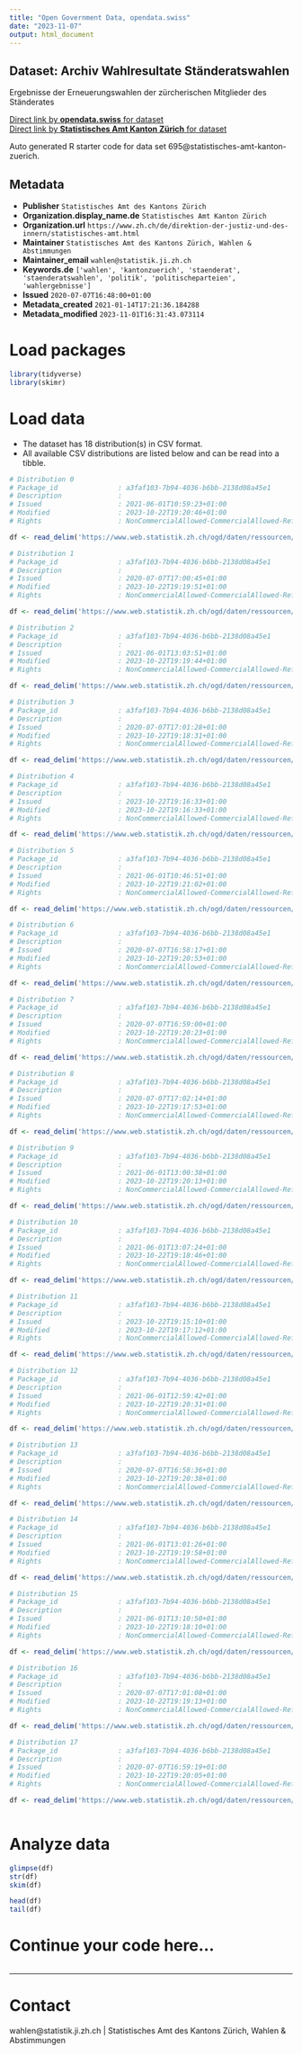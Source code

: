 ```yaml
---
title: "Open Government Data, opendata.swiss"
date: "2023-11-07"
output: html_document
---
```


## Dataset: Archiv Wahlresultate Ständeratswahlen

Ergebnisse der Erneuerungswahlen der zürcherischen Mitglieder des Ständerates

[Direct link by **opendata.swiss** for dataset](https://opendata.swiss/de/dataset/wahlarchiv-standeratswahlen)<br>
[Direct link by **Statistisches Amt Kanton Zürich** for dataset](https://www.zh.ch/de/politik-staat/wahlen-abstimmungen/national-staenderatswahlen.html)

Auto generated R starter code for data set 695@statistisches-amt-kanton-zuerich.

## Metadata

- **Publisher** `Statistisches Amt des Kantons Zürich`
- **Organization.display_name.de** `Statistisches Amt Kanton Zürich`
- **Organization.url** `https://www.zh.ch/de/direktion-der-justiz-und-des-innern/statistisches-amt.html`
- **Maintainer** `Statistisches Amt des Kantons Zürich, Wahlen & Abstimmungen`
- **Maintainer_email** `wahlen@statistik.ji.zh.ch`
- **Keywords.de** `['wahlen', 'kantonzuerich', 'staenderat', 'staenderatswahlen', 'politik', 'politischeparteien', 'wahlergebnisse']`
- **Issued** `2020-07-07T16:48:00+01:00`
- **Metadata_created** `2021-01-14T17:21:36.184288`
- **Metadata_modified** `2023-11-01T16:31:43.073114`


# Load packages

```r

library(tidyverse)
library(skimr)

```

# Load data

-   The dataset has 18 distribution(s) in CSV format.
-   All available CSV distributions are listed below and can be read into a tibble.

```r

# Distribution 0
# Package_id               : a3faf103-7b94-4036-b6bb-2138d08a45e1
# Description              : 
# Issued                   : 2021-06-01T10:59:23+01:00
# Modified                 : 2023-10-22T19:20:46+01:00
# Rights                   : NonCommercialAllowed-CommercialAllowed-ReferenceNotRequired

df <- read_delim('https://www.web.statistik.zh.ch/ogd/daten/ressourcen/KTZH_00000695_00001818.csv')

# Distribution 1
# Package_id               : a3faf103-7b94-4036-b6bb-2138d08a45e1
# Description              : 
# Issued                   : 2020-07-07T17:00:45+01:00
# Modified                 : 2023-10-22T19:19:51+01:00
# Rights                   : NonCommercialAllowed-CommercialAllowed-ReferenceNotRequired

df <- read_delim('https://www.web.statistik.zh.ch/ogd/daten/ressourcen/KTZH_00000695_00001697.csv')

# Distribution 2
# Package_id               : a3faf103-7b94-4036-b6bb-2138d08a45e1
# Description              : 
# Issued                   : 2021-06-01T13:03:51+01:00
# Modified                 : 2023-10-22T19:19:44+01:00
# Rights                   : NonCommercialAllowed-CommercialAllowed-ReferenceNotRequired

df <- read_delim('https://www.web.statistik.zh.ch/ogd/daten/ressourcen/KTZH_00000695_00001823.csv')

# Distribution 3
# Package_id               : a3faf103-7b94-4036-b6bb-2138d08a45e1
# Description              : 
# Issued                   : 2020-07-07T17:01:28+01:00
# Modified                 : 2023-10-22T19:18:31+01:00
# Rights                   : NonCommercialAllowed-CommercialAllowed-ReferenceNotRequired

df <- read_delim('https://www.web.statistik.zh.ch/ogd/daten/ressourcen/KTZH_00000695_00001699.csv')

# Distribution 4
# Package_id               : a3faf103-7b94-4036-b6bb-2138d08a45e1
# Description              : 
# Issued                   : 2023-10-22T19:16:33+01:00
# Modified                 : 2023-10-22T19:16:33+01:00
# Rights                   : NonCommercialAllowed-CommercialAllowed-ReferenceNotRequired

df <- read_delim('https://www.web.statistik.zh.ch/ogd/daten/ressourcen/KTZH_00000695_00004686.csv')

# Distribution 5
# Package_id               : a3faf103-7b94-4036-b6bb-2138d08a45e1
# Description              : 
# Issued                   : 2021-06-01T10:46:51+01:00
# Modified                 : 2023-10-22T19:21:02+01:00
# Rights                   : NonCommercialAllowed-CommercialAllowed-ReferenceNotRequired

df <- read_delim('https://www.web.statistik.zh.ch/ogd/daten/ressourcen/KTZH_00000695_00001817.csv')

# Distribution 6
# Package_id               : a3faf103-7b94-4036-b6bb-2138d08a45e1
# Description              : 
# Issued                   : 2020-07-07T16:58:17+01:00
# Modified                 : 2023-10-22T19:20:53+01:00
# Rights                   : NonCommercialAllowed-CommercialAllowed-ReferenceNotRequired

df <- read_delim('https://www.web.statistik.zh.ch/ogd/daten/ressourcen/KTZH_00000695_00001693.csv')

# Distribution 7
# Package_id               : a3faf103-7b94-4036-b6bb-2138d08a45e1
# Description              : 
# Issued                   : 2020-07-07T16:59:00+01:00
# Modified                 : 2023-10-22T19:20:23+01:00
# Rights                   : NonCommercialAllowed-CommercialAllowed-ReferenceNotRequired

df <- read_delim('https://www.web.statistik.zh.ch/ogd/daten/ressourcen/KTZH_00000695_00001695.csv')

# Distribution 8
# Package_id               : a3faf103-7b94-4036-b6bb-2138d08a45e1
# Description              : 
# Issued                   : 2020-07-07T17:02:14+01:00
# Modified                 : 2023-10-22T19:17:53+01:00
# Rights                   : NonCommercialAllowed-CommercialAllowed-ReferenceNotRequired

df <- read_delim('https://www.web.statistik.zh.ch/ogd/daten/ressourcen/KTZH_00000695_00001700.csv')

# Distribution 9
# Package_id               : a3faf103-7b94-4036-b6bb-2138d08a45e1
# Description              : 
# Issued                   : 2021-06-01T13:00:38+01:00
# Modified                 : 2023-10-22T19:20:13+01:00
# Rights                   : NonCommercialAllowed-CommercialAllowed-ReferenceNotRequired

df <- read_delim('https://www.web.statistik.zh.ch/ogd/daten/ressourcen/KTZH_00000695_00001820.csv')

# Distribution 10
# Package_id               : a3faf103-7b94-4036-b6bb-2138d08a45e1
# Description              : 
# Issued                   : 2021-06-01T13:07:24+01:00
# Modified                 : 2023-10-22T19:18:46+01:00
# Rights                   : NonCommercialAllowed-CommercialAllowed-ReferenceNotRequired

df <- read_delim('https://www.web.statistik.zh.ch/ogd/daten/ressourcen/KTZH_00000695_00001824.csv')

# Distribution 11
# Package_id               : a3faf103-7b94-4036-b6bb-2138d08a45e1
# Description              : 
# Issued                   : 2023-10-22T19:15:10+01:00
# Modified                 : 2023-10-22T19:17:12+01:00
# Rights                   : NonCommercialAllowed-CommercialAllowed-ReferenceNotRequired

df <- read_delim('https://www.web.statistik.zh.ch/ogd/daten/ressourcen/KTZH_00000695_00004685.csv')

# Distribution 12
# Package_id               : a3faf103-7b94-4036-b6bb-2138d08a45e1
# Description              : 
# Issued                   : 2021-06-01T12:59:42+01:00
# Modified                 : 2023-10-22T19:20:31+01:00
# Rights                   : NonCommercialAllowed-CommercialAllowed-ReferenceNotRequired

df <- read_delim('https://www.web.statistik.zh.ch/ogd/daten/ressourcen/KTZH_00000695_00001819.csv')

# Distribution 13
# Package_id               : a3faf103-7b94-4036-b6bb-2138d08a45e1
# Description              : 
# Issued                   : 2020-07-07T16:58:36+01:00
# Modified                 : 2023-10-22T19:20:38+01:00
# Rights                   : NonCommercialAllowed-CommercialAllowed-ReferenceNotRequired

df <- read_delim('https://www.web.statistik.zh.ch/ogd/daten/ressourcen/KTZH_00000695_00001694.csv')

# Distribution 14
# Package_id               : a3faf103-7b94-4036-b6bb-2138d08a45e1
# Description              : 
# Issued                   : 2021-06-01T13:01:26+01:00
# Modified                 : 2023-10-22T19:19:58+01:00
# Rights                   : NonCommercialAllowed-CommercialAllowed-ReferenceNotRequired

df <- read_delim('https://www.web.statistik.zh.ch/ogd/daten/ressourcen/KTZH_00000695_00001821.csv')

# Distribution 15
# Package_id               : a3faf103-7b94-4036-b6bb-2138d08a45e1
# Description              : 
# Issued                   : 2021-06-01T13:10:50+01:00
# Modified                 : 2023-10-22T19:18:10+01:00
# Rights                   : NonCommercialAllowed-CommercialAllowed-ReferenceNotRequired

df <- read_delim('https://www.web.statistik.zh.ch/ogd/daten/ressourcen/KTZH_00000695_00001825.csv')

# Distribution 16
# Package_id               : a3faf103-7b94-4036-b6bb-2138d08a45e1
# Description              : 
# Issued                   : 2020-07-07T17:01:08+01:00
# Modified                 : 2023-10-22T19:19:13+01:00
# Rights                   : NonCommercialAllowed-CommercialAllowed-ReferenceNotRequired

df <- read_delim('https://www.web.statistik.zh.ch/ogd/daten/ressourcen/KTZH_00000695_00001698.csv')

# Distribution 17
# Package_id               : a3faf103-7b94-4036-b6bb-2138d08a45e1
# Description              : 
# Issued                   : 2020-07-07T16:59:19+01:00
# Modified                 : 2023-10-22T19:20:05+01:00
# Rights                   : NonCommercialAllowed-CommercialAllowed-ReferenceNotRequired

df <- read_delim('https://www.web.statistik.zh.ch/ogd/daten/ressourcen/KTZH_00000695_00001696.csv')



```

# Analyze data

```r

glimpse(df)
str(df)
skim(df)

head(df)
tail(df)

```

# Continue your code here...

```r

```

------------------------------------------------------------------------

# Contact

wahlen@statistik.ji.zh.ch | Statistisches Amt des Kantons Zürich, Wahlen & Abstimmungen
